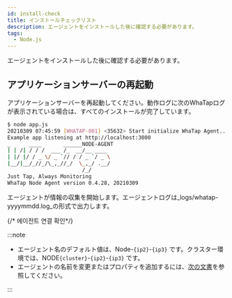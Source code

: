 ```yaml
---
id: install-check
title: インストールチェックリスト
description: エージェントをインストールした後に確認する必要があります。
tags:
  - Node.js
---
```


エージェントをインストールした後に確認する必要があります。

## アプリケーションサーバーの再起動

アプリケーションサーバーを再起動してください。動作ログに次のWhaTapログが表示されている場合は、すべてのインストールが完了しています。

```bash
$ node app.js
20210309 07:45:59 [WHATAP-001] <35632> Start initialize WhaTap Agent...
Example app listening at http://localhost:3000
_      ____       ______NODE-AGENT
| | /| / / /  ___ /_  __/__ ____
| |/ |/ / _ \/ _ `// / / _ `/ _ \
|__/|__/_//_/\_,_//_/  \_,_/ .__/
                        /_/
Just Tap, Always Monitoring
WhaTap Node Agent version 0.4.28, 20210309
```

エージェントが情報の収集を開始します。エージェントログは_logs/whatap-yyyymmdd.log_の形式で出力します。

{/* 에이전트 연결 확인*/}


<Checkagentconnection />  

:::note

- エージェント名のデフォルト値は、Node-`{ip2}`-`{ip3}` です。クラスター環境では、NODE`{cluster}`-`{ip2}`-`{ip3}` です。
- エージェントの名前を変更またはプロパティを追加するには、[次の文書](agent-name)を参照してください。

:::
